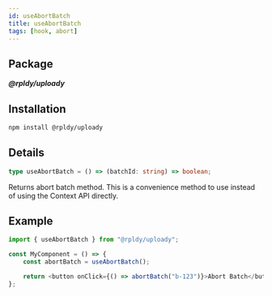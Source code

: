 ```yaml
---
id: useAbortBatch
title: useAbortBatch
tags: [hook, abort]
---
```


## Package

**_@rpldy/uploady_**

## Installation

```bash npm2yarn
npm install @rpldy/uploady
```

## Details

```typescript
type useAbortBatch = () => (batchId: string) => boolean;
```

Returns abort batch method.
This is a convenience method to use instead of using the Context API directly.

## Example

```javascript
import { useAbortBatch } from "@rpldy/uploady";

const MyComponent = () => {
    const abortBatch = useAbortBatch();

    return <button onClick={() => abortBatch("b-123")}>Abort Batch</button>
};
```
